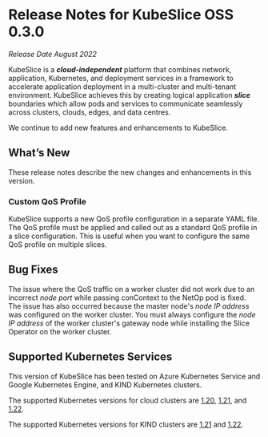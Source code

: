 # Release Notes for KubeSlice OSS 0.3.0
*Release Date August 2022*

KubeSlice is a ***cloud-independent*** platform that combines network, application, Kubernetes, and deployment services in a framework to accelerate application deployment in a multi-cluster and multi-tenant environment. KubeSlice achieves this by creating logical application ***slice*** boundaries which allow pods and services to communicate seamlessly across clusters, clouds, edges, and data centres. 

We continue to add new features and enhancements to KubeSlice. 

## What’s New

These release notes describe the new changes and enhancements in this version.

### Custom QoS Profile
KubeSlice supports a new QoS profile configuration in a separate YAML file. 
The QoS profile must be applied and called out as a standard QoS profile in 
a slice configuration. This is useful when you want to configure the same 
QoS profile on multiple slices.

## Bug Fixes
The issue where the QoS traffic on a worker cluster did not work due to 
an incorrect *node port* while passing conContext to the NetOp pod is fixed. The 
issue has also occurred because the master node's *node IP address* was configured on 
the worker cluster. You must always configure the *node IP address* of the worker cluster's gateway node 
while installing the Slice Operator on the worker cluster.

## Supported Kubernetes Services 
This version of KubeSlice has been tested on Azure Kubernetes Service and 
Google Kubernetes Engine, and KIND Kubernetes clusters.  

The supported Kubernetes versions for cloud clusters are 
[1.20](https://v1-20.docs.kubernetes.io/), [1.21](https://v1-21.docs.kubernetes.io/),
and [1.22](https://v1-22.docs.kubernetes.io/). 

The supported Kubernetes versions for KIND clusters are 
[1.21](https://v1-21.docs.kubernetes.io/) and [1.22](https://v1-22.docs.kubernetes.io/).